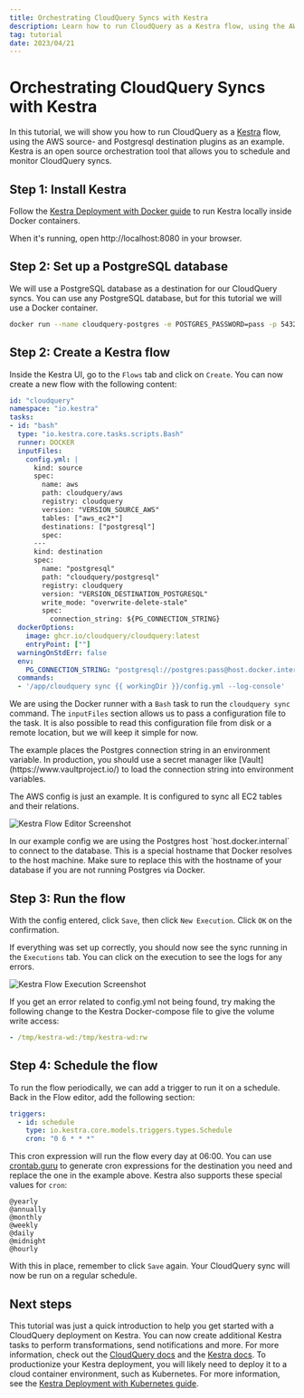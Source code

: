 ```yaml
---
title: Orchestrating CloudQuery Syncs with Kestra
description: Learn how to run CloudQuery as a Kestra flow, using the AWS source- and Postgresql destination plugins as an example.
tag: tutorial
date: 2023/04/21
---
```


# Orchestrating CloudQuery Syncs with Kestra

In this tutorial, we will show you how to run CloudQuery as a [Kestra](https://kestra.io/) flow, using the AWS source- and Postgresql destination plugins as an example. Kestra is an open source orchestration tool that allows you to schedule and monitor CloudQuery syncs. 

## Step 1: Install Kestra

Follow the [Kestra Deployment with Docker guide](https://kestra.io/docs/administrator-guide/deployment/docker) to run Kestra locally inside Docker containers. 

When it's running, open http://localhost:8080 in your browser.  

## Step 2: Set up a PostgreSQL database

We will use a PostgreSQL database as a destination for our CloudQuery syncs. You can use any PostgreSQL database, but for this tutorial we will use a Docker container.

```bash copy
docker run --name cloudquery-postgres -e POSTGRES_PASSWORD=pass -p 5432:5432 -d postgres
``` 

## Step 2: Create a Kestra flow

Inside the Kestra UI, go to the `Flows` tab and click on `Create`. You can now create a new flow with the following content:

```yaml copy
id: "cloudquery"
namespace: "io.kestra"
tasks:
- id: "bash"
  type: "io.kestra.core.tasks.scripts.Bash"
  runner: DOCKER
  inputFiles:
    config.yml: |
      kind: source
      spec:
        name: aws
        path: cloudquery/aws
        registry: cloudquery
        version: "VERSION_SOURCE_AWS"
        tables: ["aws_ec2*"]
        destinations: ["postgresql"]
        spec:
      ---
      kind: destination
      spec:
        name: "postgresql"
        path: "cloudquery/postgresql"
        registry: cloudquery
        version: "VERSION_DESTINATION_POSTGRESQL"
        write_mode: "overwrite-delete-stale"
        spec:
          connection_string: ${PG_CONNECTION_STRING}
  dockerOptions:
    image: ghcr.io/cloudquery/cloudquery:latest
    entryPoint: [""]
  warningOnStdErr: false
  env:
    PG_CONNECTION_STRING: "postgresql://postgres:pass@host.docker.internal:5432/cloudquery?sslmode=disable"
  commands:
  - '/app/cloudquery sync {{ workingDir }}/config.yml --log-console'
```

We are using the Docker runner with a `Bash` task to run the `cloudquery sync` command. The `inputFiles` section allows us to pass a configuration file to the task. It is also possible to read this configuration file from disk or a remote location, but we will keep it simple for now.


<Callout type="info">
The example places the Postgres connection string in an environment variable. In production, you should use a secret manager like [Vault](https://www.vaultproject.io/) to load the connection string into environment variables.
</Callout>

The AWS config is just an example. It is configured to sync all EC2 tables and their relations. 

![Kestra Flow Editor Screenshot](/images/docs/deployment/kestra-flow.png)

<Callout type="info">
In our example config we are using the Postgres host `host.docker.internal` to connect to the database. This is a special hostname that Docker resolves to the host machine. Make sure to replace this with the hostname of your database if you are not running Postgres via Docker.
</Callout>

## Step 3: Run the flow

With the config entered, click `Save`, then click `New Execution`. Click `OK` on the confirmation.

If everything was set up correctly, you should now see the sync running in the `Executions` tab. You can click on the execution to see the logs for any errors.

![Kestra Flow Execution Screenshot](/images/docs/deployment/kestra-execution.png)

<Callout type="info">
If you get an error related to config.yml not being found, try making the following change to the Kestra Docker-compose file to give the volume write access:

```yaml
- /tmp/kestra-wd:/tmp/kestra-wd:rw
```
</Callout>

## Step 4: Schedule the flow

To run the flow periodically, we can add a trigger to run it on a schedule. Back in the Flow editor, add the following section:

```yaml copy
triggers:
  - id: schedule
    type: io.kestra.core.models.triggers.types.Schedule
    cron: "0 6 * * *"
```

This cron expression will run the flow every day at 06:00. You can use [crontab.guru](https://crontab.guru/) to generate cron expressions for the destination you need and replace the one in the example above. Kestra also supports these special values for `cron`:

```text
@yearly
@annually
@monthly
@weekly
@daily
@midnight
@hourly
```

With this in place, remember to click `Save` again. Your CloudQuery sync will now be run on a regular schedule.

## Next steps

This tutorial was just a quick introduction to help you get started with a CloudQuery deployment on Kestra. You can now create additional Kestra tasks to perform transformations, send notifications and more. For more information, check out the [CloudQuery docs](/docs) and the [Kestra docs](https://kestra.io/docs/). To productionize your Kestra deployment, you will likely need to deploy it to a cloud container environment, such as Kubernetes. For more information, see the [Kestra Deployment with Kubernetes guide](https://kestra.io/docs/administrator-guide/deployment/kubernetes). 